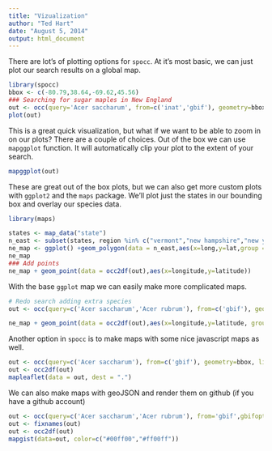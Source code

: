 ```yaml
---
title: "Vizualization"
author: "Ted Hart"
date: "August 5, 2014"
output: html_document
---
```


There are lot's of plotting options for `spocc`. At it's most basic, we can just plot our search results on a global map.


```r
library(spocc)
bbox <- c(-80.79,38.64,-69.62,45.56)
### Searching for sugar maples in New England
out <- occ(query='Acer saccharum', from=c('inat','gbif'), geometry=bbox, limit = 100)
plot(out)
```

This is a great quick visualization, but what if we want to be able to zoom in on our plots?  There are a couple of choices.  Out of the box we can use `mapggplot` function.  It will automatically clip your plot to the extent of your search.

```r
mapggplot(out)
```

These are great out of the box plots, but we can also get more custom plots with `ggplot2` and the `maps` package.  We'll plot just the states in our bounding box and overlay our species data.

```r
library(maps)

states <- map_data("state")
n_east <- subset(states, region %in% c("vermont","new hampshire","new york","connecticut","pennsylvania","new jersey","rhode island","massachusetts","maryland"  ) )
ne_map <- ggplot() +geom_polygon(data = n_east,aes(x=long,y=lat,group = group), colour="white",fill="grey60") + theme_bw()
ne_map
### Add points
ne_map + geom_point(data = occ2df(out),aes(x=longitude,y=latitude))
```

With the base `ggplot` map we can easily make more complicated maps.

```r
# Redo search adding extra species
out <- occ(query=c('Acer saccharum','Acer rubrum'), from=c('gbif'), geometry=bbox, limit = 150)

ne_map + geom_point(data = occ2df(out),aes(x=longitude,y=latitude, group= name, colour = name, size = 1.5)) + scale_size(guide=F) + scale_colour_manual(values=c("red","blue"))

```

Another option in `spocc` is to make maps with some nice javascript maps as well.

```r
out <- occ(query=c('Acer saccharum'), from=c('gbif'), geometry=bbox, limit = 150)
out <- occ2df(out)
mapleaflet(data = out, dest = ".")

```

We can also make maps with geoJSON and render them on github (if you have a github account)

```r
out <- occ(query=c('Acer saccharum','Acer rubrum'), from='gbif',gbifopts = list(hasCoordinate=TRUE))
out <- fixnames(out)
out <- occ2df(out)
mapgist(data=out, color=c("#00ff00","#ff00ff"))

```


